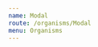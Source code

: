 ```yaml
---
name: Modal
route: /organisms/Modal
menu: Organisms
---
```



<Modalc
  header='Invitation sent'
  info='We have sent an invitation with an expiration date of 3 Days. Please inform your users and have them
  check their emails. In case they don’t receive a message ask them to check their spam folder. This action
  make take up to 5 minutes.'
/>
